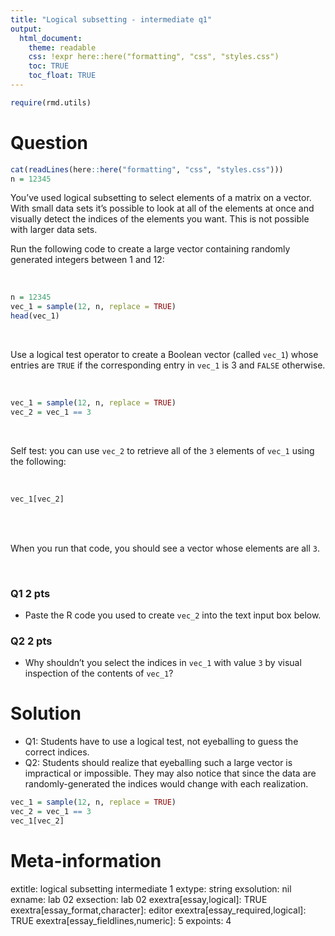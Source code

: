 ```yaml
---
title: "Logical subsetting - intermediate q1"
output:  
  html_document:
    theme: readable
    css: !expr here::here("formatting", "css", "styles.css")
    toc: TRUE
    toc_float: TRUE
---
```



```r
require(rmd.utils)
```


Question
========

```r
cat(readLines(here::here("formatting", "css", "styles.css")))
n = 12345
```


You've used logical subsetting to select elements of a matrix on a vector.  With small data sets it's possible to look at all of the elements at once and visually detect the indices of the elements you want.  This is not possible with larger data sets.

Run the following code to create a large vector containing randomly generated integers between 1 and 12:

<br>

```r
n = 12345
vec_1 = sample(12, n, replace = TRUE)
head(vec_1)
```

<br>

Use a logical test operator to create a Boolean vector (called `vec_1`) whose entries are `TRUE` if the corresponding entry in `vec_1` is 3 and `FALSE` otherwise.

<br>

```r
vec_1 = sample(12, n, replace = TRUE)
vec_2 = vec_1 == 3
```

<br>

Self test: you can use `vec_2` to retrieve all of the `3` elements of `vec_1` using the following:

<br>

```r
vec_1[vec_2]
```
<br><br>

When you run that code, you should see a vector whose elements are all `3`.

<br>


<div class="questionborder">

### Q1 2 pts

- Paste the R code you used to create `vec_2` into the text input box below.

### Q2 2 pts

- Why shouldn't you select the indices in `vec_1` with value `3` by visual inspection of the contents of `vec_1`?

</div>

Solution
========

- Q1: Students have to use a logical test, not eyeballing to guess the correct indices.
- Q2: Students should realize that eyeballing such a large vector is impractical or impossible.  They may also notice that since the data are randomly-generated the indices would change with each realization.

```r
vec_1 = sample(12, n, replace = TRUE)
vec_2 = vec_1 == 3
vec_1[vec_2]
```




Meta-information
================
extitle: logical subsetting intermediate 1
extype: string
exsolution: nil
exname: lab 02
exsection: lab 02
exextra[essay,logical]: TRUE
exextra[essay_format,character]: editor
exextra[essay_required,logical]: TRUE
exextra[essay_fieldlines,numeric]: 5
expoints: 4
